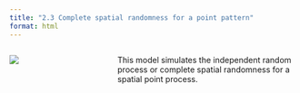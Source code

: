 ```yaml
---
title: "2.3 Complete spatial randomness for a point pattern"
format: html
---
```


:::: {.columns}
::: {.column width=35%}
[![](2.3-csr.png)](2.3-csr.nlogox)
:::

::: {.column width=65%}
This model simulates the independent random process or complete spatial randomness for a spatial point process.
:::
::::
